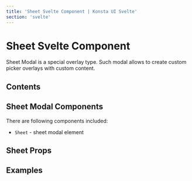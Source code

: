 ```yaml
---
title: 'Sheet Svelte Component | Konsta UI Svelte'
section: 'svelte'
---
```



# Sheet Svelte Component

Sheet Modal is a special overlay type. Such modal allows to create custom picker overlays with custom content.

## Contents

## Sheet Modal Components

There are following components included:

- `Sheet` - sheet modal element

## Sheet Props

<SheetProps />

## Examples

<SheetExample />
